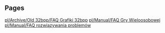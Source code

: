 
== Pages ==
[[pl/Archive/Old 32bpp/FAQ Grafiki 32bpp]]
[[pl/Manual/FAQ Gry Wieloosobowej]]
[[pl/Manual/FAQ rozwiązywania problemów]]

